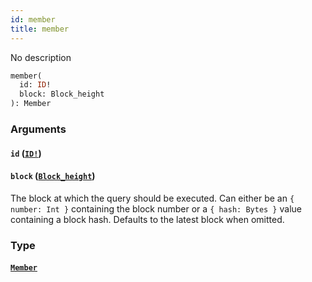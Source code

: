 ```yaml
---
id: member
title: member
---
```


No description

```graphql
member(
  id: ID!
  block: Block_height
): Member

```

### Arguments

#### `id` ([`ID!`](/schema/scalars/id))

#### `block` ([`Block_height`](/schema/inputs/block-height))

The block at which the query should be executed. Can either be an `{ number: Int }` containing the block number or a `{ hash: Bytes }` value containing a block hash. Defaults to the latest block when omitted.

### Type

#### [`Member`](/schema/objects/member)
